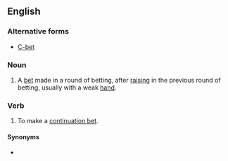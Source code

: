 ==English==

===Alternative forms===
* [[C-bet]] {{qualifier|slang}}

===Noun===
{{en-noun|head=[[continuation]] [[bet]]}}

# {{poker}} A [[bet]] made in a round of betting, after [[raise#Verb|raising]] in the previous round of betting, usually with a weak [[hand#Noun|hand]].

===Verb===
{{en-verb|head=to [[continuation]] [[bet]]|continuation bets|continuation betting|continuation bet}}

# {{poker}} To make a [[#Noun|continuation bet]].

====Synonyms====
* {{sense|to make such a bet}} {{l|en|continue}}